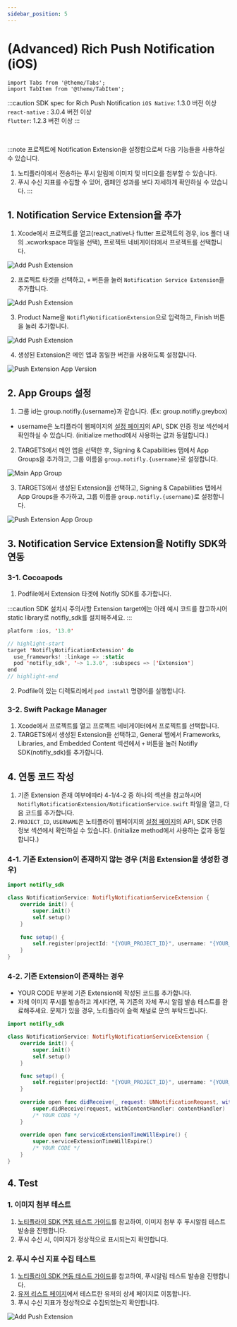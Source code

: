```yaml
---
sidebar_position: 5
---
```


# (Advanced) Rich Push Notification (iOS)

```mdx-code-block
import Tabs from '@theme/Tabs';
import TabItem from '@theme/TabItem';
```


:::caution SDK spec for Rich Push Notification
`iOS Native`: 1.3.0 버전 이상<br/>
`react-native` : 3.0.4 버전 이상<br/>
`flutter`: 1.2.3 버전 이상
:::

<br/>

:::note 프로젝트에 Notification Extension을 설정함으로써 다음 기능들을 사용하실 수 있습니다.
1. 노티플라이에서 전송하는 푸시 알림에 이미지 및 비디오를 첨부할 수 있습니다.<br/>
2. 푸시 수신 지표를 수집할 수 있어, 캠페인 성과를 보다 자세하게 확인하실 수 있습니다.
:::

## 1. Notification Service Extension을 추가

1. Xcode에서 프로젝트를 열고(react_native나 flutter 프로젝트의 경우, ios 폴더 내의 .xcworkspace 파일을 선택), 프로젝트 네비게이터에서 프로젝트를 선택합니다. 

![Add Push Extension](../image/ios_push_extension_open_project_navigator.png)

2. 프로젝트 타겟을 선택하고, `+` 버튼을 눌러 `Notification Service Extension`을 추가합니다.

![Add Push Extension](../image/ios_push_extension_create_extension_target.png)

3. Product Name을 `NotiflyNotificationExtension`으로 입력하고, Finish 버튼을 눌러 추가합니다.

![Add Push Extension](../image/ios_generate_push_extension.png)

4. 생성된 Extension은 메인 앱과 동일한 버전을 사용하도록 설정합니다.

![Push Extension App Version](../image/ios_push_extension_version.png)

## 2. App Groups 설정
1. 그룹 id는 group.notifly.{username}과 같습니다. (Ex: group.notifly.greybox) 
- username은 노티플라이 웹페이지의 [설정 페이지](https://notifly.tech/console/settings?environment=0)의 API, SDK 인증 정보 섹션에서 확인하실 수 있습니다. (initialize method에서 사용하는 값과 동일합니다.)

2. TARGETS에서 메인 앱을 선택한 후, Signing & Capabilities 탭에서 App Groups을 추가하고, 그룹 이름을 `group.notifly.{username}`로 설정합니다.
        
![Main App Group](../image/ios_push_extension_app_group1.png)

3. TARGETS에서 생성된 Extension을 선택하고, Signing & Capabilities 탭에서 App Groups을 추가하고, 그룹 이름을 `group.notifly.{username}`로 설정합니다.

![Push Extension App Group](../image/ios_push_extension_app_group2.png)

## 3. Notification Service Extension을 Notifly SDK와 연동

### 3-1. Cocoapods
1. Podfile에서 Extension 타겟에 Notifly SDK를 추가합니다. 

:::caution SDK 설치시 주의사항
Extension target에는 아래 예시 코드를 참고하시어 static library로 notifly_sdk를 설치해주세요.
:::


<Tabs>
<TabItem value="PodFile" label="Podfile">

```swift title="Podfile (root)"
platform :ios, '13.0'

// highlight-start
target 'NotiflyNotificationExtension' do
  use_frameworks! :linkage => :static
  pod 'notifly_sdk', '~> 1.3.0', :subspecs => ['Extension']
end
// highlight-end
```

</TabItem>
</Tabs>

2. Podfile이 있는 디렉토리에서 `pod install` 명령어를 실행합니다.

### 3-2. Swift Package Manager
1. Xcode에서 프로젝트를 열고 프로젝트 네비게이터에서 프로젝트를 선택합니다.
2. TARGETS에서 생성된 Extension을 선택하고, General 탭에서 Frameworks, Libraries, and Embedded Content 섹션에서 `+` 버튼을 눌러 Notifly SDK(notifly_sdk)를 추가합니다.

## 4. 연동 코드 작성 
1. 기존 Extension 존재 여부에따라 4-1/4-2 중 하나의 섹션을 참고하시어 `NotiflyNotificationExtension/NotificationService.swift` 파일을 열고, 다음 코드를 추가합니다.
2. `PROJECT_ID`, `USERNAME`은 노티플라이 웹페이지의 [설정 페이지](https://notifly.tech/console/settings?environment=0)의 API, SDK 인증 정보 섹션에서 확인하실 수 있습니다. (initialize method에서 사용하는 값과 동일합니다.)

### 4-1. 기존 Extension이 존재하지 않는 경우 (처음 Extension을 생성한 경우)
<Tabs>
<TabItem value="NotiflyNotificationExtension/NotificationService.swift" label="NotificationService.swift">

```swift title="NotiflyNotificationExtension/NotificationService.swift"
import notifly_sdk

class NotificationService: NotiflyNotificationServiceExtension {
    override init() {
        super.init()
        self.setup()
    }
    
    func setup() {
        self.register(projectId: "{YOUR_PROJECT_ID}", username: "{YOUR_USERNAME}")
    }
}

```
</TabItem>
</Tabs>

### 4-2. 기존 Extension이 존재하는 경우
- YOUR CODE 부분에 기존 Extension에 작성된 코드를 추가합니다.
- 자체 이미지 푸시를 발송하고 계시다면, 꼭 기존의 자체 푸시 알림 발송 테스트를 완료해주세요. 문제가 있을 경우, 노티플라이 슬랙 채널로 문의 부탁드립니다.

<Tabs>
<TabItem value="NotiflyNotificationExtension/NotificationService.swift" label="NotificationService.swift">

```swift title="NotiflyNotificationExtension/NotificationService.swift"
import notifly_sdk

class NotificationService: NotiflyNotificationServiceExtension {
    override init() {
        super.init()
        self.setup()
    }

    func setup() {
        self.register(projectId: "{YOUR_PROJECT_ID}", username: "{YOUR_USERNAME}")
    }
    
    override open func didReceive(_ request: UNNotificationRequest, withContentHandler contentHandler: @escaping (UNNotificationContent) -> Void) {
        super.didReceive(request, withContentHandler: contentHandler)
        /* YOUR CODE */
    }
    
    override open func serviceExtensionTimeWillExpire() {
        super.serviceExtensionTimeWillExpire()
        /* YOUR CODE */
    }
}

```
</TabItem>
</Tabs>

## 4. Test 
### 1. 이미지 첨부 테스트
  1. [노티플라이 SDK 연동 테스트 가이드](/developer-guide/client-sdk/sdk_test)를 참고하여, 이미지 첨부 후 푸시알림 테스트 발송을 진행합니다.<br/>
  2. 푸시 수신 시, 이미지가 정상적으로 표시되는지 확인합니다.

### 2. 푸시 수신 지표 수집 테스트
  1. [노티플라이 SDK 연동 테스트 가이드](/developer-guide/client-sdk/sdk_test)를 참고하여, 푸시알림 테스트 발송을 진행합니다.<br/>
  2. [유저 리스트 페이지](https://www.notifly.tech/ko/console/users)에서 테스트한 유저의 상세 페이지로 이동합니다.<br/>
  3. 푸시 수신 지표가 정상적으로 수집되었는지 확인합니다.

![Add Push Extension](../image/ios_push_delivered.png)
